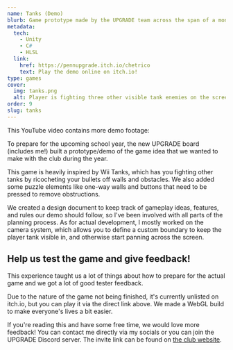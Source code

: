 ```yaml
---
name: Tanks (Demo)
blurb: Game prototype made by the UPGRADE team across the span of a month. Heavily inspired by "Tanks!" from Wii Play.
metadata:
  tech:
    - Unity
    - C#
    - HLSL
  link:
    href: https://pennupgrade.itch.io/chetrico
    text: Play the demo online on itch.io!
type: games
cover:
  img: tanks.png
  alt: Player is fighting three other visible tank enemies on the screen. They've ricocheted two bullets and are about to be hit.
order: 9
slug: tanks
---
```



This YouTube video contains more demo footage:

<div class="overflow-hidden rounded-xl">
  <YouTube id="https://youtu.be/RYcAgzZ8RGQ" />
</div>

To prepare for the upcoming school year, the new UPGRADE board (includes me!) built a prototype/demo of the game idea that we wanted to make with the club during the year.

This game is heavily inspired by Wii Tanks, which has you fighting other tanks by ricocheting your bullets off walls and obstacles. We also added some puzzle elements like one-way walls and buttons that need to be pressed to remove obstructions.

We created a design document to keep track of gameplay ideas, features, and rules our demo should follow, so I've been involved with all parts of the planning process. As for actual development, I mostly worked on the camera system, which allows you to define a custom boundary to keep the player tank visible in, and otherwise start panning across the screen.

## Help us test the game and give feedback!

This experience taught us a lot of things about how to prepare for the actual game and we got a lot of good tester feedback.

Due to the nature of the game not being finished, it's currently unlisted on itch.io, but you can play it via the direct link above. We made a WebGL build to make everyone's lives a bit easier.

If you're reading this and have some free time, we would love more feedback! You can contact me directly via my socials or you can join the UPGRADE Discord server. The invite link can be found on [the club website](https://pennupgrade.com).
